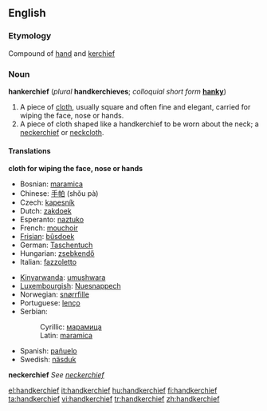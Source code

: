 ==English==

===Etymology===
Compound of [[hand]] and [[kerchief]]
===Noun===
'''hankerchief''' (''plural'' '''handkerchieves'''; ''colloquial short form'' '''[[hanky]]''')

#A piece of [[cloth]], usually square and often fine and elegant, carried for wiping the face, nose or hands.
#A piece of cloth shaped like a handkerchief to be worn about the neck; a [[neckerchief]] or [[neckcloth]].

====Translations====
'''cloth for wiping the face, nose or hands'''
{{top}}
*Bosnian: [[maramica#Bosnian|maramica]] {{f}}
*Chinese: [[手帕]] (shǒu pà)
*Czech: [[kapesník]] {{m}}
*Dutch: [[zakdoek]] {{m}}
*Esperanto: [[naztuko]]
*French: [[mouchoir]] {{m}}
*[[Frisian]]: [[bûsdoek]]
*German: [[Taschentuch]] {{m}}
*Hungarian: [[zseb]][[kendő]]
*Italian: [[fazzoletto]] {{m}}
{{mid}}
*[[Kinyarwanda]]: [[umushwara]]
*[[Luxembourgish]]: [[Nuesnappech]]
*Norwegian: [[snørrfille]]
*Portuguese: [[lenço]] {{m}}
*Serbian:
*:Cyrillic: [[марамица#Serbian|марамица]] {{f}}
*:Latin: [[maramica#Serbian|maramica]] {{f}}
*Spanish: [[pañuelo]] {{m}}
*Swedish: [[näsduk]]
{{bottom}}

'''neckerchief'''
''See [[neckerchief]]''

[[el:handkerchief]]
[[it:handkerchief]]
[[hu:handkerchief]]
[[fi:handkerchief]]
[[ta:handkerchief]]
[[vi:handkerchief]]
[[tr:handkerchief]]
[[zh:handkerchief]]